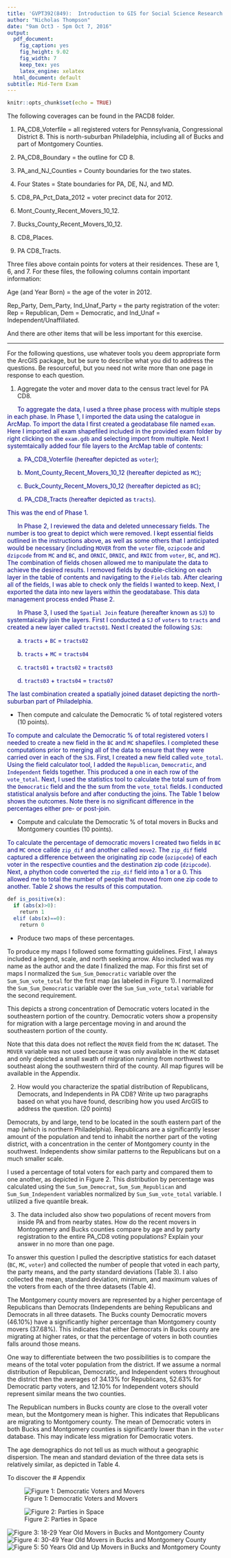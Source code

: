 ```yaml
---
title: 'GVPT392(849):  Introduction to GIS for Social Science Research'
author: "Nicholas Thompson"
date: "9am Oct3 - 5pm Oct 7, 2016"
output:
  pdf_document:
    fig_caption: yes
    fig_height: 9.02
    fig_width: 7
    keep_tex: yes
    latex_engine: xelatex
  html_document: default
subtitle: Mid-Term Exam
---
```


```r
knitr::opts_chunk$set(echo = TRUE)
```

The following coverages can be found in the PACD8 folder.

1.  PA_CD8_Voterfile $=$ all registered voters for Pennsylvania, Congressional District 8.  This is north-suburban Philadelphia, including all of Bucks and part of Montgomery Counties.

2.  PA_CD8_Boundary $=$ the outline for CD 8.

3.  PA_and_NJ_Counties $=$ County boundaries for the two states.

4.  Four States = State boundaries for PA, DE, NJ, and MD.

5.  CD8_PA_Pct_Data_2012 $=$ voter precinct data for 2012.

6.  Mont_County_Recent_Movers_10_12.

7.  Bucks_County_Recent_Movers_10_12.

8.  CD8_Places.

9.  PA CD8_Tracts.

Three files above contain points for voters at their residences.  These are 1, 6, and 7.  For these files, the following columns contain important information:

Age (and Year Born) $=$ the age of the voter in 2012.

Rep_Party, Dem_Party, Ind_Unaf_Party $=$ the party registration of the voter:  Rep $=$ Republican, Dem $=$ Democratic, and Ind_Unaf $=$ Independent/Unaffiliated.

And there are other items that will be less important for this exercise.

-----

For the following questions, use whatever tools you deem appropriate form the ArcGIS package, but be sure to describe what you did to address the questions.  Be resourceful, but you need not write more than one page in response to each question.

1.  Aggregate the voter and mover data to the census tract level for PA CD8.

&nbsp;&nbsp;&nbsp;&nbsp;&nbsp;&nbsp;<span style="color:navy">To aggregate the data, I used a three phase process with multiple steps in each phase.  In Phase 1, I imported the data using the catalogue in ArcMap.  To import the data I first created a geodatabase file named `exam`.  Here I imported all exam shapefiled included in the provided exam folder by right clicking on the `exam.gdb` and selecting import from multiple.  Next I systemtaically added four file layers to the ArcMap table of contents:  </span>

&nbsp;&nbsp;&nbsp;&nbsp;&nbsp;&nbsp;<span style="color:navy">a.  PA_CD8_Voterfile (hereafter depicted as `voter`); </span>

&nbsp;&nbsp;&nbsp;&nbsp;&nbsp;&nbsp;<span style="color:navy">b.  Mont_County_Recent_Movers_10_12 (hereafter depicted as `MC`); </span>

&nbsp;&nbsp;&nbsp;&nbsp;&nbsp;&nbsp;<span style="color:navy">c.  Buck_County_Recent_Movers_10_12 (hereafter depicted as `BC`); </span>

&nbsp;&nbsp;&nbsp;&nbsp;&nbsp;&nbsp;<span style="color:navy">d.  PA_CD8_Tracts (hereafter depicted as `tracts`).  </span>

<span style="color:navy">This was the end of Phase 1. </span>

&nbsp;&nbsp;&nbsp;&nbsp;&nbsp;&nbsp;<span style="color:navy">In Phase 2, I reviewed the data and deleted unnecessary fields.  The number is too great to depict which were removed.  I kept essential fields outlined in the instructions above, as well as some others that I anticipated would be necessary (including `MOVER` from the `voter` file, `ozipcode` and `dzipcode` from `MC` and `BC`, and `ORNIC`, `DRNIC`, and `RNIC` from `voter`, `BC`, and `MC`).  The combination of fields chosen allowed me to manipulate the data to achieve the desired results.  I removed fields by double-clicking on each layer in the table of contents and navigating to the `Fields` tab.  After clearing all of the fields, I was able to check only the fields I wanted to keep.  Next, I exported the data into new layers within the geodatabase.  This data management process ended Phase 2. </span>

&nbsp;&nbsp;&nbsp;&nbsp;&nbsp;&nbsp;<span style="color:navy">In Phase 3, I used the `Spatial Join` feature (hereafter known as `SJ`) to systemtaically join the layers.  First I conducted a `SJ` of `voters` to `tracts` and created a new layer called `tracts01`.  Next I created the following `SJ`s: </span>

&nbsp;&nbsp;&nbsp;&nbsp;&nbsp;&nbsp;<span style="color:navy">a.  `tracts` $+$ `BC` $=$ `tracts02` </span>

&nbsp;&nbsp;&nbsp;&nbsp;&nbsp;&nbsp;<span style="color:navy">b.  `tracts` $+$ `MC` $=$ `tracts04` </span>

&nbsp;&nbsp;&nbsp;&nbsp;&nbsp;&nbsp;<span style="color:navy">c.  `tracts01` $+$ `tracts02` $=$ `tracts03` </span>

&nbsp;&nbsp;&nbsp;&nbsp;&nbsp;&nbsp;<span style="color:navy">d.  `tracts03` $+$ `tracts04` $=$ `tracts07` </span>

<span style="color:navy">The last combination created a spatially joined dataset depicting the north-suburban part of Philadelphia.</span>

+ Then compute and calculate the Democratic $\%$ of total registered voters (10 points).

<span style="color:navy">To compute and calculate the Democratic $\%$ of total registered voters I needed to create a new field in the `BC` and `MC` shapefiles.  I completed these computations prior to merging all of the data to ensure that they were carried over in each of the `SJ`s.  First, I created a new field called `vote_total`.  Using the field calculator tool, I added the `Republican`, `Democratic`, and `Independent` fields together.  This produced a one in each row of the `vote_total`.  Next, I used the statistics tool to calculate the total sum of from the `Democratic` field and the the sum from the `vote_total` fields.  I conducted statistical analysis before and after conducting the joins.  The Table 1 below shows the outcomes.  Note there is no significant difference in the percentages either pre- or post-join.</span>

\begin{table}[]
\centering
\caption{Percentage of Democratic Voters}
\begin{tabular}{ccc}
Field       & Pre-Join & Post-Join \\
\hline
Democratic  & 71,048   & 133,467   \\
vote\_total & 540,451  & 1,019,887 \\
\hline
\hline
Percentages & 53.23 \% & 52.99 \% 
\end{tabular}
\end{table}

+  Compute and calculate the Democratic $\%$ of total movers in Bucks and Montgomery counties (10 points).

<span style="color:navy">To calculate the percentage of democratic movers I created two fields in `BC` and `MC` once callde `zip_dif` and another called `move2`.  The `zip_dif` field captured a difference between the originating zip code (`ozipcode`) of each voter in the respective counties and the destination zip code (`dzipcode`).  Next, a phython code converted the `zip_dif` field into a $1$ or a $0$.  This allowed me to total the number of people that moved from one zip code to another.  Table 2 shows the results of this computation.  

```r
def is_positive(x):
  if (abs(x)>0):
	return 1
  elif (abs(x)==0):
	return 0 
```

\begin{table}[]
\centering
\caption{Percentage of Democratic Movers}
\label{my-label}
\begin{tabular}{cccc}
Field       & Montgomery & Bucks    & Sum      \\
\hline
Democratic  & 2,016      & 22,555   & 24,571   \\
move\_total & 4,620      & 42,040   & 46,660   \\
\hline
\hline
Percentages & 43.63 \%   & 53.65 \% & 52.66 \%
\end{tabular}
\end{table}

+  Produce two maps of these percentages.

To produce my maps I followed some formatting guidelines.  First, I always included a legend, scale, and north seeking arrow.  Also included was my name as the author and the date I finalized the map.  For this first set of maps I normalized the `Sum_Sum_Democratic` variable over the `Sum_Sum_vote_total` for the first map (as labeled in Figure 1).  I normalized the `Sum_Sum_Democratic` variable over the `Sum_Sum_vote_total` variable for the second requirement.  

This depicts a strong concentration of Democratic voters located in the southeastern portion of the country.  Democratic voters show a propensity for migration with a large percentage moving in and around the southeastern portion of the county.  

Note that this data does not reflect the `MOVER` field from the `MC` dataset.  The `MOVER` variable was not used because it was only available in the `MC` dataset and only depicted a small swath of migration running from northwest to southeast along the southwestern third of the county.  All map figures will be available in the Appendix.


[comment]:  This is where Figure 1 would have gone.



2.  How would you characterize the spatial distribution of Republicans, Democrats, and Independents in PA CD8?  Write up two paragraphs based on what you have found, describing how you used ArcGIS to address the question.  (20 points)

Democrats, by and large, tend to be located in the south eastern part of the map (which is northern Philadelphia).  Republicans are a significantly lesser amount of the population and tend to inhabit the norther part of the voting district, with a concentration in the center of Montgomery county in the southwest.  Independents show similar patterns to the Republicans but on a much smaller scale.

I used a percentage of total voters for each party and compared them to one another, as depicted in Figure 2.  This distribution by percentage was calculated using the `Sum_Sum_Democrat`, `Sum_Sum_Republican` and `Sum_Sum_Independent` variables normalized by `Sum_Sum_vote_total` variable.  I utilized a five quantile break.


[//]: This is where Figure 2 woud have gone.

3.  The data included also show two populations of recent movers from inside PA and from nearby states.  How do the recent movers in Montogomery and Bucks counties compare by age and by party registration to the entire PA_CD8 voting populations?  Explain your answer in no more than one page.

To answer this question I pulled the descriptive statistics for each dataset (`BC`, `MC`, `voter`) and collected the number of people that voted in each party, the party means, and the party standard deviations (Table 3).  I also collected the mean, standard deviation, minimum, and maximum values of the voters from each of the three datasets (Table 4).

 The Montgomery county movers are represented by a higher percentage of Republicans than Democrats (Independents are behing Republicans and Democrats in all three datasets.  The Bucks county Democratic movers ($46.10\%$) have a significantly higher percentage than Montgomery county movers ($37.68\%$).  This indicates that either Democrats in Bucks county are migrating at higher rates, or that the percentage of voters in both counties falls around those means.
 
 One way to differentiate between the two possibilities is to compare the means of the total voter population from the district.  If we assume a normal distribution of Republican, Democratic, and Independent voters throughout the district then the averages of $34.13\%$ for Republicans, $52.63\%$ for Democratic party voters, and $12.10\%$ for Independent voters should represent similar means the two counties.  
 
 The Republican numbers in Bucks county are close to the overall voter mean, but the Montgomery mean is higher.  This indicates that Republicans are migrating to Montgomery county.  The mean of Democratic voters in both Bucks and Montgomery counties is significantly lower than in the `voter` database.  This may indicate less migration for Democratic voters.
 
 The age demographics do not tell us as much without a geographic dispersion.  The mean and standard deviation of the three data sets is relatively similar, as depicted in Table 4.


\begin{table}[]
\centering
\caption{Descriptive Statistics by Party}
\label{my-label}
\begin{tabular}{ccccc}
Dataset    & Party       & Vote Totals & Mean   & Std\_Dev \\ \hline
Montgomery & Republican  & 2230         & 0.4167 & 0.4930    \\
Montgomery & Democratic  & 2016         & 0.3768 & 0.4845   \\
Montgomery & Independent & 1043         & 0.1949 & 0.3962   \\ \hline
Bucks      & Republican  & 16808        & 0.3436 & 0.4748   \\
Bucks      & Democratic  & 22555        & 0.461  & 0.4984   \\
Bucks      & Independent & 8979         & 0.1835 & 0.3871   \\ \hline
Voter      & Republican  & 46085        & 0.3413 & 0.4742   \\
Voter      & Democratic  & 71048        & 0.5263 & 0.4993   \\
Voter      & Independent & 16334        & 0.121  & 0.3261  \\ \hline \hline
\end{tabular}
\end{table}


\begin{table}[]
\centering
\caption{Descriptive Statistics by Age}
\label{my-label}
\begin{tabular}{lllll}
\multicolumn{1}{c}{Data Set} & \multicolumn{1}{c}{Mean} & \multicolumn{1}{c}{\begin{tabular}[c]{@{}c@{}}Standard \\ Deviation\end{tabular}} & \multicolumn{1}{c}{Min} & \multicolumn{1}{c}{Max} \\ \hline
Montgomery                   & 43.81                    & 16.73                                                                             & 20                      & 104                     \\
Bucks                        & 44.83                    & 15.99                                                                             & 20                      & 104                     \\
Voter Data                   & 49.57                    & 17.50                                                                             & 0                       & 112                    \\ 
\hline 
\hline
\end{tabular}
\end{table}

To discover the 
# Appendix

![Figure 1:  Democratic Voters and Movers](question_1-2.png)

![Figure 2:  Parties in Space](question_2.png)

![Figure 3:  18-29 Year Old Movers in Bucks and Montgomery County](question_3a.png)
![Figure 4:  30-49 Year Old Movers in Bucks and Montgomery County](question_3c.png)
![Figure 5:  50 Years Old and Up Movers in Bucks and Montgomery County](question_3c.png)